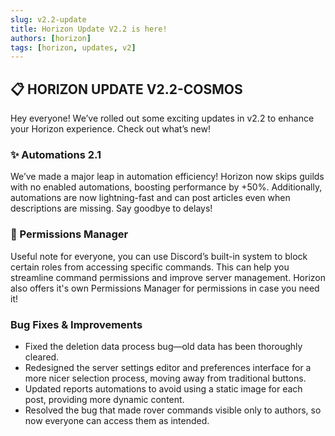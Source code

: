 ```yaml
---
slug: v2.2-update
title: Horizon Update V2.2 is here!
authors: [horizon]
tags: [horizon, updates, v2]
---
```


## :clipboard:  HORIZON UPDATE V2.2-COSMOS

Hey everyone! We’ve rolled out some exciting updates in v2.2 to enhance your Horizon experience. Check out what’s new!
<!-- truncate -->

### :sparkles:  Automations 2.1
We’ve made a major leap in automation efficiency! Horizon now skips guilds with no enabled automations, boosting performance by +50%. Additionally, automations are now lightning-fast and can post articles even when descriptions are missing. Say goodbye to delays!


### :rocket: Permissions Manager
Useful note for everyone, you can use Discord’s built-in system to block certain roles from accessing specific commands. This can help you streamline command permissions and improve server management. Horizon also offers it's own Permissions Manager for permissions in case you need it!

### Bug Fixes & Improvements
- Fixed the deletion data process bug—old data has been thoroughly cleared.
- Redesigned the server settings editor and preferences interface for a more nicer selection process, moving away from traditional buttons.
- Updated reports automations to avoid using a static image for each post, providing more dynamic content.
- Resolved the bug that made rover commands visible only to authors, so now everyone can access them as intended.
